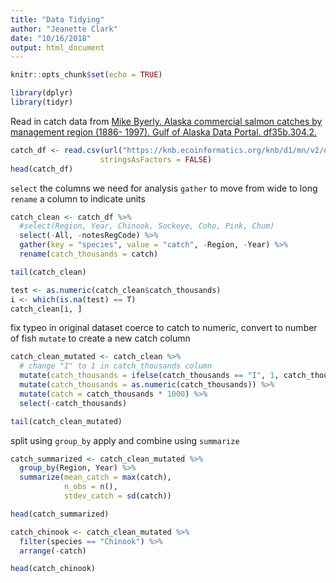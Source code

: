 ```yaml
---
title: "Data Tidying"
author: "Jeanette Clark"
date: "10/16/2018"
output: html_document
---
```


```r
knitr::opts_chunk$set(echo = TRUE)
```

```r
library(dplyr)
library(tidyr)
```

Read in catch data from [Mike Byerly. Alaska commercial salmon catches by management region (1886- 1997). Gulf of Alaska Data Portal. df35b.304.2.](https://knb.ecoinformatics.org/view/df35b.304.2)

```r
catch_df <- read.csv(url("https://knb.ecoinformatics.org/knb/d1/mn/v2/object/df35b.302.1", method = "libcurl"),
                    stringsAsFactors = FALSE)
head(catch_df)
```

`select` the columns we need for analysis
`gather` to move from wide to long
`rename` a column to indicate units

```r
catch_clean <- catch_df %>% 
  #select(Region, Year, Chinook, Sockeye, Coho, Pink, Chum)
  select(-All, -notesRegCode) %>% 
  gather(key = "species", value = "catch", -Region, -Year) %>% 
  rename(catch_thousands = catch)

tail(catch_clean)
```

```r
test <- as.numeric(catch_clean$catch_thousands)
i <- which(is.na(test) == T)
catch_clean[i, ]
```

fix typeo in original dataset
coerce to catch to numeric, convert to number of fish
`mutate` to create a new catch column

```r
catch_clean_mutated <- catch_clean %>%
  # change "I" to 1 in catch_thousands column
  mutate(catch_thousands = ifelse(catch_thousands == "I", 1, catch_thousands)) %>%
  mutate(catch_thousands = as.numeric(catch_thousands)) %>% 
  mutate(catch = catch_thousands * 1000) %>% 
  select(-catch_thousands)

tail(catch_clean_mutated)
```

split using `group_by`
apply and combine using `summarize`

```r
catch_summarized <- catch_clean_mutated %>% 
  group_by(Region, Year) %>% 
  summarize(mean_catch = max(catch),
            n_obs = n(),
            stdev_catch = sd(catch))

head(catch_summarized)
```

```r
catch_chinook <- catch_clean_mutated %>% 
  filter(species == "Chinook") %>% 
  arrange(-catch)

head(catch_chinook)
```
